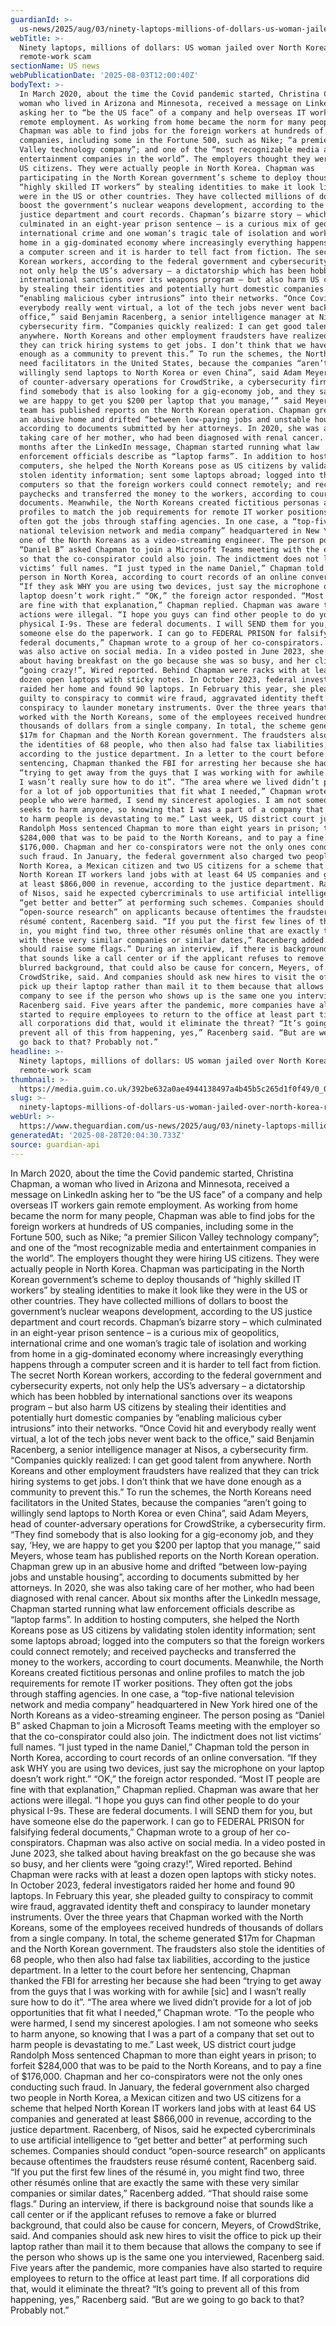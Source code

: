 ```yaml
---
guardianId: >-
  us-news/2025/aug/03/ninety-laptops-millions-of-dollars-us-woman-jailed-for-role-in-north-korea-remote-work-scam
webTitle: >-
  Ninety laptops, millions of dollars: US woman jailed over North Korea
  remote-work scam
sectionName: US news
webPublicationDate: '2025-08-03T12:00:40Z'
bodyText: >-
  In March 2020, about the time the Covid pandemic started, Christina Chapman, a
  woman who lived in Arizona and Minnesota, received a message on LinkedIn
  asking her to “be the US face” of a company and help overseas IT workers gain
  remote employment. As working from home became the norm for many people,
  Chapman was able to find jobs for the foreign workers at hundreds of US
  companies, including some in the Fortune 500, such as Nike; “a premier Silicon
  Valley technology company”; and one of the “most recognizable media and
  entertainment companies in the world”. The employers thought they were hiring
  US citizens. They were actually people in North Korea. Chapman was
  participating in the North Korean government’s scheme to deploy thousands of
  “highly skilled IT workers” by stealing identities to make it look like they
  were in the US or other countries. They have collected millions of dollars to
  boost the government’s nuclear weapons development, according to the US
  justice department and court records. Chapman’s bizarre story – which
  culminated in an eight-year prison sentence – is a curious mix of geopolitics,
  international crime and one woman’s tragic tale of isolation and working from
  home in a gig-dominated economy where increasingly everything happens through
  a computer screen and it is harder to tell fact from fiction. The secret North
  Korean workers, according to the federal government and cybersecurity experts,
  not only help the US’s adversary – a dictatorship which has been hobbled by
  international sanctions over its weapons program – but also harm US citizens
  by stealing their identities and potentially hurt domestic companies by
  “enabling malicious cyber intrusions” into their networks. “Once Covid hit and
  everybody really went virtual, a lot of the tech jobs never went back to the
  office,” said Benjamin Racenberg, a senior intelligence manager at Nisos, a
  cybersecurity firm. “Companies quickly realized: I can get good talent from
  anywhere. North Koreans and other employment fraudsters have realized that
  they can trick hiring systems to get jobs. I don’t think that we have done
  enough as a community to prevent this.” To run the schemes, the North Koreans
  need facilitators in the United States, because the companies “aren’t going to
  willingly send laptops to North Korea or even China”, said Adam Meyers, head
  of counter-adversary operations for CrowdStrike, a cybersecurity firm. “They
  find somebody that is also looking for a gig-economy job, and they say, ‘Hey,
  we are happy to get you $200 per laptop that you manage,’” said Meyers, whose
  team has published reports on the North Korean operation. Chapman grew up in
  an abusive home and drifted “between low-paying jobs and unstable housing”,
  according to documents submitted by her attorneys. In 2020, she was also
  taking care of her mother, who had been diagnosed with renal cancer. About six
  months after the LinkedIn message, Chapman started running what law
  enforcement officials describe as “laptop farms”. In addition to hosting
  computers, she helped the North Koreans pose as US citizens by validating
  stolen identity information; sent some laptops abroad; logged into the
  computers so that the foreign workers could connect remotely; and received
  paychecks and transferred the money to the workers, according to court
  documents. Meanwhile, the North Koreans created fictitious personas and online
  profiles to match the job requirements for remote IT worker positions. They
  often got the jobs through staffing agencies. In one case, a “top-five
  national television network and media company” headquartered in New York hired
  one of the North Koreans as a video-streaming engineer. The person posing as
  “Daniel B” asked Chapman to join a Microsoft Teams meeting with the employer
  so that the co-conspirator could also join. The indictment does not list
  victims’ full names. “I just typed in the name Daniel,” Chapman told the
  person in North Korea, according to court records of an online conversation.
  “If they ask WHY you are using two devices, just say the microphone on your
  laptop doesn’t work right.” “OK,” the foreign actor responded. “Most IT people
  are fine with that explanation,” Chapman replied. Chapman was aware that her
  actions were illegal. “I hope you guys can find other people to do your
  physical I-9s. These are federal documents. I will SEND them for you, but have
  someone else do the paperwork. I can go to FEDERAL PRISON for falsifying
  federal documents,” Chapman wrote to a group of her co-conspirators. Chapman
  was also active on social media. In a video posted in June 2023, she talked
  about having breakfast on the go because she was so busy, and her clients were
  “going crazy!”, Wired reported. Behind Chapman were racks with at least a
  dozen open laptops with sticky notes. In October 2023, federal investigators
  raided her home and found 90 laptops. In February this year, she pleaded
  guilty to conspiracy to commit wire fraud, aggravated identity theft and
  conspiracy to launder monetary instruments. Over the three years that Chapman
  worked with the North Koreans, some of the employees received hundreds of
  thousands of dollars from a single company. In total, the scheme generated
  $17m for Chapman and the North Korean government. The fraudsters also stole
  the identities of 68 people, who then also had false tax liabilities,
  according to the justice department. In a letter to the court before her
  sentencing, Chapman thanked the FBI for arresting her because she had been
  “trying to get away from the guys that I was working with for awhile [sic] and
  I wasn’t really sure how to do it”. “The area where we lived didn’t provide
  for a lot of job opportunities that fit what I needed,” Chapman wrote. “To the
  people who were harmed, I send my sincerest apologies. I am not someone who
  seeks to harm anyone, so knowing that I was a part of a company that set out
  to harm people is devastating to me.” Last week, US district court judge
  Randolph Moss sentenced Chapman to more than eight years in prison; to forfeit
  $284,000 that was to be paid to the North Koreans, and to pay a fine of
  $176,000. Chapman and her co-conspirators were not the only ones conducting
  such fraud. In January, the federal government also charged two people in
  North Korea, a Mexican citizen and two US citizens for a scheme that helped
  North Korean IT workers land jobs with at least 64 US companies and generated
  at least $866,000 in revenue, according to the justice department. Racenberg,
  of Nisos, said he expected cybercriminals to use artificial intelligence to
  “get better and better” at performing such schemes. Companies should conduct
  “open-source research” on applicants because oftentimes the fraudsters reuse
  résumé content, Racenberg said. “If you put the first few lines of the résumé
  in, you might find two, three other résumés online that are exactly the same
  with these very similar companies or similar dates,” Racenberg added. “That
  should raise some flags.” During an interview, if there is background noise
  that sounds like a call center or if the applicant refuses to remove a fake or
  blurred background, that could also be cause for concern, Meyers, of
  CrowdStrike, said. And companies should ask new hires to visit the office to
  pick up their laptop rather than mail it to them because that allows the
  company to see if the person who shows up is the same one you interviewed,
  Racenberg said. Five years after the pandemic, more companies have also
  started to require employees to return to the office at least part time. If
  all corporations did that, would it eliminate the threat? “It’s going to
  prevent all of this from happening, yes,” Racenberg said. “But are we going to
  go back to that? Probably not.”
headline: >-
  Ninety laptops, millions of dollars: US woman jailed over North Korea
  remote-work scam
thumbnail: >-
  https://media.guim.co.uk/392be632a0ae4944138497a4b45b5c265d1f0f49/0_0_1743_1394/500.jpg
slug: >-
  ninety-laptops-millions-of-dollars-us-woman-jailed-over-north-korea-remote-work-scam
webUrl: >-
  https://www.theguardian.com/us-news/2025/aug/03/ninety-laptops-millions-of-dollars-us-woman-jailed-for-role-in-north-korea-remote-work-scam
generatedAt: '2025-08-28T20:04:30.733Z'
source: guardian-api
---
```

In March 2020, about the time the Covid pandemic started, Christina Chapman, a woman who lived in Arizona and Minnesota, received a message on LinkedIn asking her to “be the US face” of a company and help overseas IT workers gain remote employment. As working from home became the norm for many people, Chapman was able to find jobs for the foreign workers at hundreds of US companies, including some in the Fortune 500, such as Nike; “a premier Silicon Valley technology company”; and one of the “most recognizable media and entertainment companies in the world”. The employers thought they were hiring US citizens. They were actually people in North Korea. Chapman was participating in the North Korean government’s scheme to deploy thousands of “highly skilled IT workers” by stealing identities to make it look like they were in the US or other countries. They have collected millions of dollars to boost the government’s nuclear weapons development, according to the US justice department and court records. Chapman’s bizarre story – which culminated in an eight-year prison sentence – is a curious mix of geopolitics, international crime and one woman’s tragic tale of isolation and working from home in a gig-dominated economy where increasingly everything happens through a computer screen and it is harder to tell fact from fiction. The secret North Korean workers, according to the federal government and cybersecurity experts, not only help the US’s adversary – a dictatorship which has been hobbled by international sanctions over its weapons program – but also harm US citizens by stealing their identities and potentially hurt domestic companies by “enabling malicious cyber intrusions” into their networks. “Once Covid hit and everybody really went virtual, a lot of the tech jobs never went back to the office,” said Benjamin Racenberg, a senior intelligence manager at Nisos, a cybersecurity firm. “Companies quickly realized: I can get good talent from anywhere. North Koreans and other employment fraudsters have realized that they can trick hiring systems to get jobs. I don’t think that we have done enough as a community to prevent this.” To run the schemes, the North Koreans need facilitators in the United States, because the companies “aren’t going to willingly send laptops to North Korea or even China”, said Adam Meyers, head of counter-adversary operations for CrowdStrike, a cybersecurity firm. “They find somebody that is also looking for a gig-economy job, and they say, ‘Hey, we are happy to get you $200 per laptop that you manage,’” said Meyers, whose team has published reports on the North Korean operation. Chapman grew up in an abusive home and drifted “between low-paying jobs and unstable housing”, according to documents submitted by her attorneys. In 2020, she was also taking care of her mother, who had been diagnosed with renal cancer. About six months after the LinkedIn message, Chapman started running what law enforcement officials describe as “laptop farms”. In addition to hosting computers, she helped the North Koreans pose as US citizens by validating stolen identity information; sent some laptops abroad; logged into the computers so that the foreign workers could connect remotely; and received paychecks and transferred the money to the workers, according to court documents. Meanwhile, the North Koreans created fictitious personas and online profiles to match the job requirements for remote IT worker positions. They often got the jobs through staffing agencies. In one case, a “top-five national television network and media company” headquartered in New York hired one of the North Koreans as a video-streaming engineer. The person posing as “Daniel B” asked Chapman to join a Microsoft Teams meeting with the employer so that the co-conspirator could also join. The indictment does not list victims’ full names. “I just typed in the name Daniel,” Chapman told the person in North Korea, according to court records of an online conversation. “If they ask WHY you are using two devices, just say the microphone on your laptop doesn’t work right.” “OK,” the foreign actor responded. “Most IT people are fine with that explanation,” Chapman replied. Chapman was aware that her actions were illegal. “I hope you guys can find other people to do your physical I-9s. These are federal documents. I will SEND them for you, but have someone else do the paperwork. I can go to FEDERAL PRISON for falsifying federal documents,” Chapman wrote to a group of her co-conspirators. Chapman was also active on social media. In a video posted in June 2023, she talked about having breakfast on the go because she was so busy, and her clients were “going crazy!”, Wired reported. Behind Chapman were racks with at least a dozen open laptops with sticky notes. In October 2023, federal investigators raided her home and found 90 laptops. In February this year, she pleaded guilty to conspiracy to commit wire fraud, aggravated identity theft and conspiracy to launder monetary instruments. Over the three years that Chapman worked with the North Koreans, some of the employees received hundreds of thousands of dollars from a single company. In total, the scheme generated $17m for Chapman and the North Korean government. The fraudsters also stole the identities of 68 people, who then also had false tax liabilities, according to the justice department. In a letter to the court before her sentencing, Chapman thanked the FBI for arresting her because she had been “trying to get away from the guys that I was working with for awhile [sic] and I wasn’t really sure how to do it”. “The area where we lived didn’t provide for a lot of job opportunities that fit what I needed,” Chapman wrote. “To the people who were harmed, I send my sincerest apologies. I am not someone who seeks to harm anyone, so knowing that I was a part of a company that set out to harm people is devastating to me.” Last week, US district court judge Randolph Moss sentenced Chapman to more than eight years in prison; to forfeit $284,000 that was to be paid to the North Koreans, and to pay a fine of $176,000. Chapman and her co-conspirators were not the only ones conducting such fraud. In January, the federal government also charged two people in North Korea, a Mexican citizen and two US citizens for a scheme that helped North Korean IT workers land jobs with at least 64 US companies and generated at least $866,000 in revenue, according to the justice department. Racenberg, of Nisos, said he expected cybercriminals to use artificial intelligence to “get better and better” at performing such schemes. Companies should conduct “open-source research” on applicants because oftentimes the fraudsters reuse résumé content, Racenberg said. “If you put the first few lines of the résumé in, you might find two, three other résumés online that are exactly the same with these very similar companies or similar dates,” Racenberg added. “That should raise some flags.” During an interview, if there is background noise that sounds like a call center or if the applicant refuses to remove a fake or blurred background, that could also be cause for concern, Meyers, of CrowdStrike, said. And companies should ask new hires to visit the office to pick up their laptop rather than mail it to them because that allows the company to see if the person who shows up is the same one you interviewed, Racenberg said. Five years after the pandemic, more companies have also started to require employees to return to the office at least part time. If all corporations did that, would it eliminate the threat? “It’s going to prevent all of this from happening, yes,” Racenberg said. “But are we going to go back to that? Probably not.”
